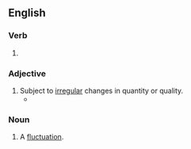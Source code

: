 ==English==

===Verb===
{{head|en|verb form}}

# {{present participle of|en|fluctuate|nocat=1}}

===Adjective===
{{en-adj}}

# Subject to [[irregular]] changes in quantity or quality.
#* {{RQ:Landon Francesca Carrara|page=105|volume=II|text=...they sat down beside the hearth in the adjoining room, over which the embers of the wood-fire cast a '''fluctuating''' light; now the long shadows falling duskily around—now dispersing them with bursts of brilliant flame, as the lighter wood kindled into a short-lived blaze.}}

===Noun===
{{en-noun}}

# A [[fluctuation]].